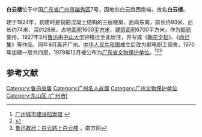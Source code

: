 {{文物保护单位
| 级别 = 省级
| 省区市 = 广东省
| 图片 = Guangzhou Baiyun Lou 2014.01.24 15-29-05.jpg
| 名称 = 白云楼鲁迅故居
| 编号 = 2-7
| 分类 = 革命遗址及革命纪念建筑物
| 时代 = 1927年
| 所在 = [[广东省|广东省]][[广州市|广州市]][[越秀区|越秀区]]
| 坐标 = {{coord|23|07|09|N|113|16|30|E|display=it|scale:10000}}
| 登录 = 1979年12月19日
}}

'''白云楼'''位于中国[[广东省|广东省]][[广州市|广州市]][[越秀区|越秀区]]{{link-yue|白云路|白雲路}}7号，因地处白云路西南端，故名'''白云楼'''。

建于1924年，初建时是钢筋混凝土结构的三层楼房，面向东南，前长约93米、后长约74米、深约28米，占地[[面积|面积]]1600[[平方米|平方米]]，[[建筑面积|建筑面积]]6700平方米，作为[[邮局|邮局]]使用。1927年3月[[鲁迅|鲁迅]]由[[中山大学|中山大学]]钟楼迁至此居住，并写成《[[朝花夕拾_(鲁迅)|朝花夕拾]]》、《[[而已集|而已集]]》等作品，同年9月离开广州。[[中华人民共和国|中华人民共和国]]成立后改为邮电职工宿舍，1970年加建一层共四层，1979年12月被公布为[[广东省文物保护单位|广东省文物保护单位]]。<ref>[http://www.gzuda.gov.cn/exhibit/picture/pic_view.asp?fdID=CL200302171809575270&picID=PT200302201806314152 广州城市建设档案馆] {{Wayback|url=http://www.gzuda.gov.cn/exhibit/picture/pic_view.asp?fdID=CL200302171809575270&picID=PT200302201806314152 |date=20150119090140 }}</ref><ref>{{Cite web |url=http://www.gzzxws.gov.cn/gzws/gzws/ml/68/200809/t20080910_7068_1.htm |title=广州文史 |access-date=2009-05-31 |archive-date=2016-03-04 |archive-url=https://web.archive.org/web/20160304190843/http://www.gzzxws.gov.cn/gzws/gzws/ml/68/200809/t20080910_7068_1.htm |dead-url=no }}</ref><ref>[http://travel.southcn.com/xzwj/beibao/content/2009-03/02/content_4952833_3.htm 鲁迅故居：白云路上白云楼] {{Wayback|url=http://travel.southcn.com/xzwj/beibao/content/2009-03/02/content_4952833_3.htm |date=20160304223406 }}，南方网</ref>

{{Gallery
|width = 300
|height = 
|lines = 1
|File:Guangzhou Baiyun Lou 2014.01.24 15-33-26.jpg|西面
|File:Guangzhou Baiyun Lou 2014.01.24 15-30-45.jpg|南面
}}

==参考文献==
{{commonscat|Baiyun Lou}}
{{reflist}}

{{广州市境内的广东省文物保护单位}}

[[Category:鲁迅故居|Category:鲁迅故居]]
[[Category:广州名人故居|Category:广州名人故居]]
[[Category:广州文物保护单位|Category:广州文物保护单位]]
[[Category:东山区_(广州市)|Category:东山区 (广州市)]]